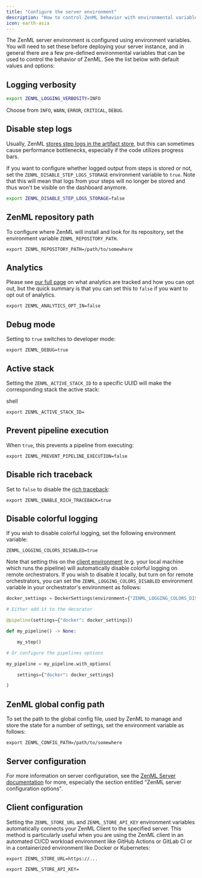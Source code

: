 ```yaml
---
title: "Configure the server environment"
description: "How to control ZenML behavior with environmental variables."
icon: earth-asia
---
```


The ZenML server environment is configured using environment variables. You will
need to set these before deploying your server instance, and in general there are a few pre-defined environmental variables that can be used to control the behavior of ZenML. See the list below with default values and options:

## Logging verbosity

```Bash
export ZENML_LOGGING_VERBOSITY=INFO
```

Choose from `INFO`, `WARN`, `ERROR`, `CRITICAL`, `DEBUG`.

## Disable step logs

Usually, ZenML [stores step logs in the artifact store](/versions/0.66.0/how-to/control-logging/enable-or-disable-logs-storing), but this can sometimes cause performance bottlenecks, especially if the code utilizes progress bars.

If you want to configure whether logged output from steps is stored or not, set the `ZENML_DISABLE_STEP_LOGS_STORAGE` environment variable to `true`. Note that this will mean that logs from your steps will no longer be stored and thus won't be visible on the dashboard anymore.


```Bash
export ZENML_DISABLE_STEP_LOGS_STORAGE=false
```

## ZenML repository path

To configure where ZenML will install and look for its repository, set the environment variable `ZENML_REPOSITORY_PATH`.


```shell
export ZENML_REPOSITORY_PATH=/path/to/somewhere
```

## Analytics

Please see [our full page](versions/0.66.0/reference/global-settings#usage-analytics) on what analytics are tracked and how you can opt out, but the quick summary is that you can set this to `false` if you want to opt out of analytics.


```shell
export ZENML_ANALYTICS_OPT_IN=false
```

## Debug mode

Setting to `true` switches to developer mode:


```shell
export ZENML_DEBUG=true
```

## Active stack

Setting the `ZENML_ACTIVE_STACK_ID` to a specific UUID will make the corresponding stack the active stack:

shell
```
export ZENML_ACTIVE_STACK_ID=
```

## Prevent pipeline execution

When `true`, this prevents a pipeline from executing:


```shell
export ZENML_PREVENT_PIPELINE_EXECUTION=false
```

## Disable rich traceback

Set to `false` to disable the [rich traceback](https://rich.readthedocs.io/en/stable/traceback.html):

```shell
export ZENML_ENABLE_RICH_TRACEBACK=true
```

## Disable colorful logging

If you wish to disable colorful logging, set the following environment variable:


```shell
ZENML_LOGGING_COLORS_DISABLED=true
```

Note that setting this on the [client environment](/versions/0.66.0/how-to/configure-python-environments#client-environment-or-the-runner-environment) (e.g. your local machine which runs the pipeline) will automatically disable colorful logging on remote orchestrators. If you wish to disable it locally, but turn on for remote orchestrators, you can set the `ZENML_LOGGING_COLORS_DISABLED` environment variable in your orchestrator's environment as follows:

```py
docker_settings = DockerSettings(environment={"ZENML_LOGGING_COLORS_DISABLED": "false"})

# Either add it to the decorator

@pipeline(settings={"docker": docker_settings})

def my_pipeline() -> None:

    my_step()

# Or configure the pipelines options

my_pipeline = my_pipeline.with_options(

    settings={"docker": docker_settings}

)
```

## ZenML global config path

To set the path to the global config file, used by ZenML to manage and store the state for a number of settings, set the environment variable as follows:


```shell
export ZENML_CONFIG_PATH=/path/to/somewhere
```

## Server configuration

For more information on server configuration, see the [ZenML Server documentation](/versions/0.66.0/getting-started/deploying-zenml/deploy-with-docker#zenml-server-configuration-options) for more, especially the section entitled "ZenML server configuration options".

## Client configuration

Setting the `ZENML_STORE_URL` and `ZENML_STORE_API_KEY` environment variables automatically connects your ZenML Client to the specified server. This method is particularly useful when you are using the ZenML client in an automated CI/CD workload environment like GitHub Actions or GitLab CI or in a containerized environment like Docker or Kubernetes:

```shell
export ZENML_STORE_URL=https://...

export ZENML_STORE_API_KEY=
```
